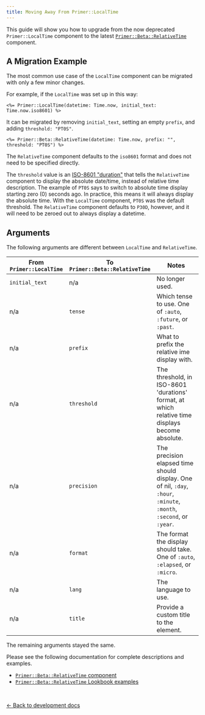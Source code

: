 ```yaml
---
title: Moving Away From Primer::LocalTime
---
```



This guide will show you how to upgrade from the now deprecated
`Primer::LocalTime` component to the latest [`Primer::Beta::RelativeTime`](/components/relative-time/rails)
component.

## A Migration Example

The most common use case of the `LocalTime` component can be migrated with only
a few minor changes.

For example, if the `LocalTime` was set up in this way:

```erb
<%= Primer::LocalTime(datetime: Time.now, initial_text: Time.now.iso8601) %>
```

It can be migrated by removing `initial_text`, setting an empty `prefix`, and
adding `threshold: "PT0S"`.

```erb
<%= Primer::Beta::RelativeTime(datetime: Time.now, prefix: "", threshold: "PT0S") %>
```

The `RelativeTime` component defaults to the `iso8601` format and does not need
to be specified directly.

The `threshold` value is an [ISO-8601 "duration"](https://en.wikipedia.org/wiki/ISO_8601#Durations) that tells the `RelativeTime`
component to display the absolute date/time, instead of relative time
description. The example of `PT0S` says to switch to absolute time display
starting zero (0) seconds ago. In practice, this means it will always display
the absolute time. With the `LocalTime` component, `PT0S` was the default
threshold. The `RelativeTime` component defaults to `P30D`, however, and
it will need to be zeroed out to always display a datetime.

## Arguments

The following arguments are different between `LocalTime` and `RelativeTime`.

| From `Primer::LocalTime` | To `Primer::Beta::RelativeTime` | Notes |
|--------------------------|---------------------------------|-------|
| `initial_text` | n/a         | No longer used.                                                                                                     |
| n/a            | `tense`     | Which tense to use. One of `:auto`, `:future`, or `:past`.                                                          |
| n/a            | `prefix`    | What to prefix the relative ime display with.                                                                       |
| n/a            | `threshold` | The threshold, in ISO-8601 'durations' format, at which relative time displays become absolute.                                                      |
| n/a            | `precision` | The precision elapsed time should display. One of nil, `:day`, `:hour`, `:minute`, `:month`, `:second`, or `:year`. |
| n/a            | `format`    | The format the display should take. One of `:auto`, `:elapsed`, or `:micro`.                                        |
| n/a            | `lang`      | The language to use.                                                                                                |
| n/a            | `title`     | Provide a custom title to the element.                                                                              |

The remaining arguments stayed the same.

Please see the following documentation for complete descriptions and examples.

* [`Primer::Beta::RelativeTime` component](/components/relative-time/rails)
* [`Primer::Beta::RelativeTime` Lookbook examples](https://primer.style/view-components/lookbook/inspect/primer/beta/relativetime/default)

<p>&nbsp;</p>

[&larr; Back to development docs](/guides/development/rails#upgrading-deprecated-components)
